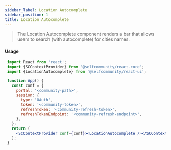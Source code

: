 ```yaml
---
sidebar_label: Location Autocomplete
sidebar_position: 1
title: Location Autocomplete
---
```


> The Location Autocomplete component renders a bar that allows users to search (with autocomplete) for cities names.


[//]: # (<Logged><LocationAutocomplete/></Logged>)


#### Usage

```jsx
 import React from 'react';
 import {SCContextProvider} from '@selfcommunity/react-core';
 import {LocationAutocomplete} from '@selfcommunity/react-ui';

 function App() {
   const conf = {
     portal: '<community-path>',
     session: {
       type: 'OAuth',
       token: '<community-token>',
       refreshToken: '<community-refresh-token>',
       refreshTokenEndpoint: '<community-refresh-endpoint>',
     },
   };
   return (
     <SCContextProvider conf={conf}><LocationAutocomplete /></SCContextProvider>
   );
 }
```